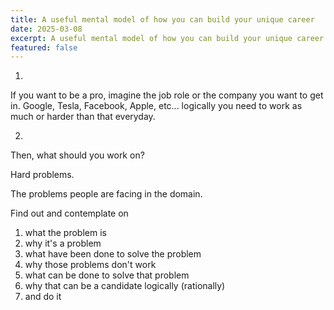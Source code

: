 ```yaml
---
title: A useful mental model of how you can build your unique career
date: 2025-03-08
excerpt: A useful mental model of how you can build your unique career
featured: false
---
```


1.

If you want to be a pro, imagine the job role or the company you want to get in.
Google, Tesla, Facebook, Apple, etc... 
logically you need to work as much or harder than that everyday.

2.

Then, what should you work on?

Hard problems. 

The problems people are facing in the domain.

Find out and contemplate on 
1. what the problem is
2. why it's a problem
3. what have been done to solve the problem
4. why those problems don't work
5. what can be done to solve that problem
6. why that can be a candidate logically (rationally)
7. and do it